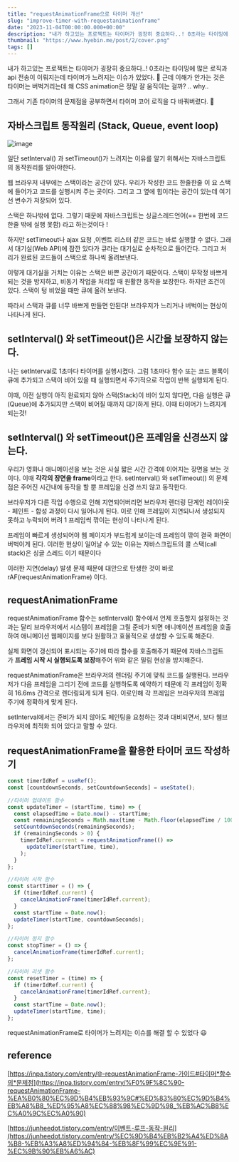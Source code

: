 ```yaml
---
title: "requestAnimationFrame으로 타이머 개선"
slug: "improve-timer-with-requestanimationframe"
date: "2023-11-04T00:00:00.000+00:00"
description: "내가 하고있는 프로젝트는 타이머가 굉장히 중요하다..! 0초라는 타이밍에 많은 로직과 api 전송이 이뤄지는데 타이머가 느려지는 이슈가 있었다. 근데 이해가 안가는 것은 타이머는 버벅거리는데 왜 CSS animation은 정말 잘 움직이는 걸까?"
thumbnail: "https://www.hyebin.me/post/2/cover.png"
tags: []
---
```


내가 하고있는 프로젝트는 타이머가 굉장히 중요하다..! 0초라는 타이밍에 많은 로직과 api 전송이 이뤄지는데 타이머가 느려지는 이슈가 있었다. 🤔 근데 이해가 안가는 것은 타이머는 버벅거리는데 왜 CSS animation은 정말 잘 움직이는 걸까? .. why..

그래서 기존 타이머의 문제점을 공부하면서 타이머 코어 로직을 다 바꿔버렸다. 🚀

## 자바스크립트 동작원리 (Stack, Queue, event loop)

![image](https://github.com/thsuekfk2/hye-bin-markdown-blog/assets/76821963/0ec10745-f811-4b37-9d2d-8fe70b7e3aa9)

일단 setInterval() 과 setTimeout()가 느려지는 이유를 알기 위해서는 자바스크립트의 동작원리를 알아야한다.

웹 브라우저 내부에는 스택이라는 공간이 있다. 우리가 작성한 코드 한줄한줄 이 요 스택에 들어가고 코드를 실행시켜 주는 곳이다. 그리고 그 옆에 힙이라는 공간이 있는데 여기선 변수가 저장되어 있다.

스택은 하나밖에 없다. 그렇기 때문에 자바스크립트는 싱글스레드언어(== 한번에 코드 한줄 밖에 실행 못함) 라고 하는것이다 !

하지만 setTimeout나 ajax 요청 ,이벤트 리스터 같은 코드는 바로 실행할 수 없다. 그래서 대기실(Web API)에 잠깐 있다가 큐라는 대기실로 순차적으로 들어간다. 그리고 처리가 완료된 코드들이 스택으로 하나씩 올려보낸다.

이렇게 대기실을 거치는 이유는 스택은 바쁜 공간이기 때문이다. 스택이 무작정 바쁘게 되는 것을 방지하고, 비동기 작업을 처리할 때 원활한 동작을 보장한다. 하지만 조건이 있다. 스택이 텅 비었을 때만 큐에 올려 보낸다.

따라서 스택과 큐를 너무 바쁘게 만들면 안된다! 브라우저가 느리거나 버벅이는 현상이 나타나게 된다.

## setInterval() 와 setTimeout()은 시간을 보장하지 않는다.

나는 setInterval로 1초마다 타이머를 실행시켰다. 그럼 1초마다 함수 또는 코드 블록이 큐에 추가되고 스택이 비어 있을 때 실행되면서 주기적으로 작업이 반복 실행되게 된다.

이때, 이전 실행이 아직 완료되지 않아 스택(Stack)이 비어 있지 않다면, 다음 실행은 큐(Queue)에 추가되지만 스택이 비어질 때까지 대기하게 된다. 이때 타이머가 느려지게 되는것!

## setInterval() 와 setTimeout()은 프레임을 신경쓰지 않는다.

우리가 영화나 애니메이션을 보는 것은 사실 짧은 시간 간격에 이어지는 장면을 보는 것이다. 이때 **각각의 장면을 frame**이라고 한다. setInterval() 와 setTimeout() 의 문제점은 주어진 시간내에 동작을 할 뿐 프레임을 신경 쓰지 않고 동작한다.

브라우저가 다른 작업 수행으로 인해 지연되어버리면 브라우저 렌더링 단계인 레이아웃 - 페인트 - 합성 과정이 다시 일어나게 된다. 이로 인해 프레임이 지연되나서 생성되지 못하고 누락되어 버려 1 프레임씩 깎이는 현상이 나타나게 된다.

프레임이 빠르게 생성되어야 웹 페이지가 부드럽게 보이는데 프레임이 깎여 결국 화면이 버벅이게 된다. 이러한 현상이 일어날 수 있는 이유는 자바스크립트의 콜 스택(call stack)은 싱글 스레드 이기 때문이다

이러한 지연(delay) 발생 문제 때문에 대안으로 탄생한 것이 바로 rAF(requestAnimationFrame) 이다.

## requestAnimationFrame

requestAnimationFrame 함수는 setInterval() 함수에서 언제 호출할지 설정하는 것과는 달리 브라우저에서 시스템이 프레임을 그릴 준비가 되면 애니메이션 프레임을 호출하여 애니메이션 웹페이지를 보다 원활하고 효율적으로 생성할 수 있도록 해준다.

실제 화면이 갱신되어 표시되는 주기에 따라 함수를 호출해주기 때문에 자바스크립트가 **프레임 시작 시 실행되도록 보장**해주어 위와 같은 밀림 현상을 방지해준다.

requestAnimationFrame은 브라우저의 렌더링 주기에 맞춰 코드를 실행된다. 브라우저가 다음 프레임을 그리기 전에 코드를 실행하도록 예약하기 때문에 각 프레임이 정확히 16.6ms 간격으로 렌더링되게 되게 된다. 이로인해 각 프레임은 브라우저의 프레임 주기에 정확하게 맞게 된다.

setInterval에서는 준비가 되지 않아도 페인팅을 요청하는 것과 대비되면서, 보다 웹브라우저에 최적화 되어 있다고 말할 수 있다.

## requestAnimationFrame을 활용한 타이머 코드 작성하기

```javascript
const timerIdRef = useRef();
const [countdownSeconds, setCountdownSeconds] = useState();

//타이머 업데이트 함수
const updateTimer = (startTime, time) => {
  const elapsedTime = Date.now() - startTime;
  const remainingSeconds = Math.max(time - Math.floor(elapsedTime / 1000), 0);
  setCountdownSeconds(remainingSeconds);
  if (remainingSeconds > 0) {
    timerIdRef.current = requestAnimationFrame(() =>
      updateTimer(startTime, time),
    );
  }
};

//타이머 시작 함수
const startTimer = () => {
  if (timerIdRef.current) {
    cancelAnimationFrame(timerIdRef.current);
  }
  const startTime = Date.now();
  updateTimer(startTime, countdownSeconds);
};

//타이머 정지 함수
const stopTimer = () => {
  cancelAnimationFrame(timerIdRef.current);
};

//타이머 리셋 함수
const resetTimer = (time) => {
  if (timerIdRef.current) {
    cancelAnimationFrame(timerIdRef.current);
  }
  const startTime = Date.now();
  updateTimer(startTime, time);
};
```

requestAnimationFrame로 타이머가 느려지는 이슈를 해결 할 수 있었다 😃

## reference

[https://inpa.tistory.com/entry/🌐-requestAnimationFrame-가이드#타이머*함수의*문제점](https://inpa.tistory.com/entry/%F0%9F%8C%90-requestAnimationFrame-%EA%B0%80%EC%9D%B4%EB%93%9C#%ED%83%80%EC%9D%B4%EB%A8%B8_%ED%95%A8%EC%88%98%EC%9D%98_%EB%AC%B8%EC%A0%9C%EC%A0%90)

[https://junheedot.tistory.com/entry/이벤트-루프-동작-원리](https://junheedot.tistory.com/entry/%EC%9D%B4%EB%B2%A4%ED%8A%B8-%EB%A3%A8%ED%94%84-%EB%8F%99%EC%9E%91-%EC%9B%90%EB%A6%AC)
